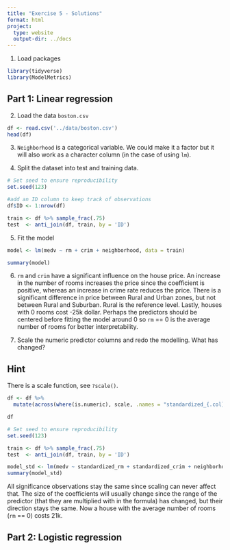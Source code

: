 ```yaml
---
title: "Exercise 5 - Solutions"
format: html
project:
  type: website
  output-dir: ../docs
---
```


1. Load packages

```r
library(tidyverse)
library(ModelMetrics)
```
## Part 1: Linear regression

2. Load the data `boston.csv` 

```r
df <- read.csv('../data/boston.csv')
head(df)
```

3. `Neighborhood` is a categorical variable. We could make it a factor but it will also work as a character column (in the case of using `lm`). 

4. Split the dataset into test and training data.

```r
# Set seed to ensure reproducibility
set.seed(123)  

#add an ID column to keep track of observations
df$ID <- 1:nrow(df)

train <- df %>% sample_frac(.75)
test  <- anti_join(df, train, by = 'ID') 
```

5. Fit the model

```r
model <- lm(medv ~ rm + crim + neighborhood, data = train)
```

```r
summary(model)
```

6. `rm` and `crim` have a significant influence on the house price. An increase in the number of rooms increases the price since the coefficient is positive, whereas an increase in crime rate reduces the price. There is a significant difference in price between Rural and Urban zones, but not between Rural and Suburban. Rural is the reference level. Lastly, houses with 0 rooms cost -25k dollar. Perhaps the predictors should be centered before fitting the model around 0 so `rm` == 0 is the average number of rooms for better interpretability. 

7. Scale the numeric predictor columns and redo the modelling. What has changed?

::: {.callout-tip collapse="true"}
## Hint
There is a scale function, see `?scale()`.
:::


```r
df <- df %>%
  mutate(across(where(is.numeric), scale, .names = "standardized_{.col}"))

df
```

```r
# Set seed to ensure reproducibility
set.seed(123)  

train <- df %>% sample_frac(.75)
test  <- anti_join(df, train, by = 'ID') 
```


```r
model_std <- lm(medv ~ standardized_rm + standardized_crim + neighborhood, data = train)
summary(model_std)
```

All significance observations stay the same since scaling can never affect that. The size of the coefficients will usually change since the range of the predictor (that they are multiplied with in the formula) has changed, but their direction stays the same. Now a house with the average number of rooms (`rm` == 0) costs 21k. 

## Part 2: Logistic regression



